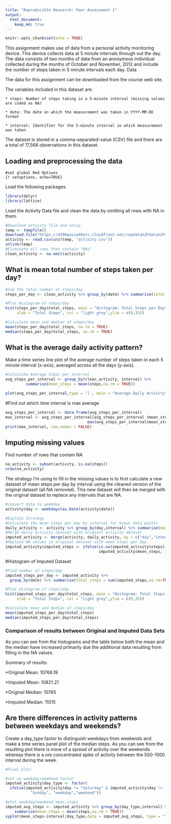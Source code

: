 ---
title: "Reproducible Research: Peer Assessment 1"
output: 
  html_document:
    keep_md: true
---
```{r setup, include=FALSE}

knitr::opts_chunk$set(echo = TRUE)

```
This assignment makes use of data from a personal activity monitoring device. This device collects data at 5 minute intervals through out the day. The data consists of two months of data from an anonymous individual collected during the months of October and November, 2012 and include the number of steps taken in 5 minute intervals each day.
Data

The data for this assignment can be downloaded from the course web site.

The variables included in this dataset are:

    * steps: Number of steps taking in a 5-minute interval (missing values are coded as NA)

    * date: The date on which the measurement was taken in YYYY-MM-DD format

    * interval: Identifier for the 5-minute interval in which measurement was taken

The dataset is stored in a comma-separated-value (CSV) file and there are a total of 17,568 observations in this dataset.

## Loading and preprocessing the data

```
#set global Rmd Options
{r setoptions, echo=TRUE}
```

Load the following packages

```{r, message=FALSE,warning=FALSE}
library(dplyr)
library(lattice)
```
Load the Activity Data file and clean the data by omitting all rows with NA in them.
```{r}
#Download activity file and unzip
temp <- tempfile()
download.file("https://d396qusza40orc.cloudfront.net/repdata%2Fdata%2Factivity.zip",temp)
activity <- read.csv(unz(temp, "activity.csv")) 
unlink(temp)
#Eliminate all rows that contain "NAs"
clean_activity <- na.omit(activity)
```

## What is mean total number of steps taken per day?
```{r histogram_Original_Activity,echo = TRUE}
#Sum the total number of steps/day
steps_per_day <- clean_activity %>% group_by(date) %>% summarise(total_steps = sum(steps,na.rm = TRUE))

#Plot Histogram of steps/day
hist(steps_per_day$total_steps, main = "Histogram: Total Steps per Day", breaks = "Sturges",
     xlab = "Total Steps", col = "light grey",ylim = c(0,35))

#Calculate mean and median of steps/day
mean(steps_per_day$total_steps, na.rm = TRUE)
median(steps_per_day$total_steps, na.rm = TRUE)
```

## What is the average daily activity pattern?
Make a time series line plot of the average number of steps taken in each 5 minute interval (x-axis), averaged across all the days (y-axis).
```{r time_series_mean_steps_per_day}
#Calculate Average Steps per interval
avg_steps_per_interval <- group_by(clean_activity, interval) %>%
         summarise(mean_steps = mean(steps,na.rm = TRUE))

plot(avg_steps_per_interval,type = 'l', main = "Average Daily Activity", col ="blue")
```

#Find out which time interval is max average
```{r}
avg_steps_per_interval <- data.frame(avg_steps_per_interval)
max_interval <- avg_steps_per_interval[avg_steps_per_interval $mean_steps == 
                                    max(avg_steps_per_interval$mean_steps),]
print(max_interval, row.names = FALSE)

```

## Imputing missing values
Find number of rows that contain NA
```{r}
na_activity <- subset(activity, is.na(steps))
nrow(na_activity)
```
The strategy I'm using to fill in the missing values is to first calculate a new dataset of mean steps per day by interval using the cleaned version of the original dataset (all NA removed). This new dataset will then be merged with the original dataset to replace any intervals that are NA.
```{r histogram_imputed_activity}

#convert date to weekday 
activity$day <- weekdays(as.Date(activity$date))

#Explain Strategy
#Calculate the mean steps per day by interval for known data points
daily_activity <- activity %>% group_by(day,interval) %>% summarise(mean_steps = mean(steps,na.rm = TRUE))
#Merge daily activity dataset with original activity dataset
imputed_activity <- merge(activity, daily_activity, by = c("day","interval"))
#Replace NA values in original dataset with mean steps per day.
imputed_activity$imputed_steps <- ifelse(is.na(imputed_activity$steps),
                                         imputed_activity$mean_steps, imputed_activity$steps)
```

#Histogram of Imputed Dataset
```{r histogram_imputed_data}

#Find number of steps/day
imputed_steps_per_day <- imputed_activity %>% 
  group_by(date) %>% summarise(total_steps = sum(imputed_steps,na.rm=TRUE))

#Plot Histogram of steps/day
hist(imputed_steps_per_day$total_steps, main = "Histogram: Total Steps per Day", breaks = "Sturges",
     xlab = "Total Steps", col = "light grey",ylim = c(0,35))

#Calculate mean and median of steps/day
mean(imputed_steps_per_day$total_steps)
median(imputed_steps_per_day$total_steps)
```
### Comparison of results between Original and Imputed Data Sets

As you can see from the histograms and the table below both the mean and the median have increased primarily due the additional data resulting from filling in the NA values.

Summary of results:

*Original Mean:   10766.19

*Imputed Mean:    10821.21

*Original Median: 10765

*Imputed Median:  11015

## Are there differences in activity patterns between weekdays and weekends?
Create a day_type factor to distinguish weekdays from weekends and  
make a time series panel plot of the median steps.
As you can see from the resulting plot there is more of a spread of activity over the weekends whereas there is a ore concentrated spike of activity between the 500-1000 interval during the week. 

```{r Imputed_activity_weekday_vs_weekend}
#Final plot:

#set up weekday/weekend factor
imputed_activity$day_type <- factor(
  ifelse(imputed_activity$day != "Saturday" & imputed_activity$day != 
           "Sunday", "weekday","weekend"))

#plot weekday/weekend mean_steps
imputed_avg_steps <- imputed_activity %>% group_by(day_type,interval) %>% 
    summarise(mean_steps = mean(steps,na.rm = TRUE))
xyplot(mean_steps~interval|day_type,data = imputed_avg_steps, type = "l", layout = c(1,2))
```